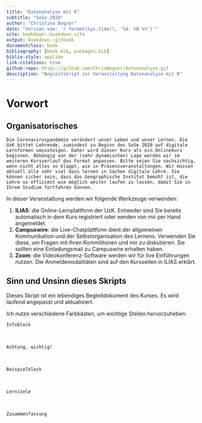 ```yaml
--- 
title: "Datenanalyse mit R"
subtitle: "SoSe 2020"
author: "Christina Bogner"
date: "Version vom: `r format(Sys.time(), '%d. %B %Y')`"
site: bookdown::bookdown_site
output: bookdown::gitbook
documentclass: book
bibliography: [book.bib, packages.bib]
biblio-style: apalike
link-citations: true
github-repo: https://github.com/ChrisBogner/datenanalyse.git
description: "Begleitskript zur Veranstaltung Datenanalyse mit R"
---
```


# Vorwort

## Organisatorisches

```block
Die Coronaviruspandemie verändert unser Leben und unser Lernen. Die UzK bittet Lehrende, zumindest zu Beginn des SoSe 2020 auf digitale Lernformen umzusteigen. Daher wird dieser Kurs als ein Onlinekurs beginnen. Abhängig von der (sehr dynamischen) Lage werden wir im weiteren Kursverlauf das Format anpassen. Bitte seien Sie nachsichtig, wenn nicht alles so klappt, wie in Präsenzveranstaltungen. Wir müssen aktuell alle sehr viel dazu lernen in Sachen digitale Lehre. Sie können sicher sein, dass das Geographische Institut bemüht ist, die Lehre so effizient wie möglich weiter laufen zu lassen, damit Sie in Ihrem Studium fortfahren können.
```

In dieser Veranstaltung werden wir folgende Werkzeuge verwenden:

1. **ILIAS**: die Online-Lernplattform der UzK. Entweder sind Sie bereits automatisch in dem Kurs registriert oder werden von mir per Hand angemeldet. 
2. **Campuswire**: die Live-Chatplattform dient der allgemeinen Kommunikation und der Selbstorganisation des Lernens. Verwenden Sie diese, um Fragen mit Ihren Kommilitonen und mir zu diskutieren. Sie sollten eine Einladungsmail zu Campuswire erhalten haben.
3. **Zoom**: die Videokonferenz-Software werden wir für live Einführungen nutzen. Die Anmeldemodalitäten sind auf den Kursseiten in ILIAS erklärt.


## Sinn und Unsinn dieses Skripts
Dieses Skript ist ein lebendiges Begleitdokument des Kurses. Es wird laufend angepasst und aktualisiert.

Ich nutze verschiedene Farbkästen, um wichtige Stellen hervorzuheben:

```block
Infoblock
```

<br>

```block
Achtung, wichtig!
```

<br>

```block
Beispielblock
```

<br>

```block
Lernziele
```

<br>

```block
Zusammenfassung
```

